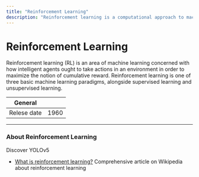 ```yaml
---
title: "Reinforcement Learning"
description: "Reinforcement learning is a computational approach to machine learning where agents take actions in an environment to maximize some notion of cumulative reward."
---
```


# Reinforcement Learning
Reinforcement learning (RL) is an area of machine learning concerned with how intelligent agents ought 
to take actions in an environment in order to maximize the notion of cumulative reward. Reinforcement 
learning is one of three basic machine learning paradigms, alongside supervised learning and unsupervised learning.

| General  |  |
| --- | --- |
| Relese date | 1960 |

---

### About Reinforcement Learning
Discover YOLOv5

* [What is reinforcement learning?](https://github.com/ultralytics/yolov5) Comprehensive article on Wikipedia about reinforcement learning
